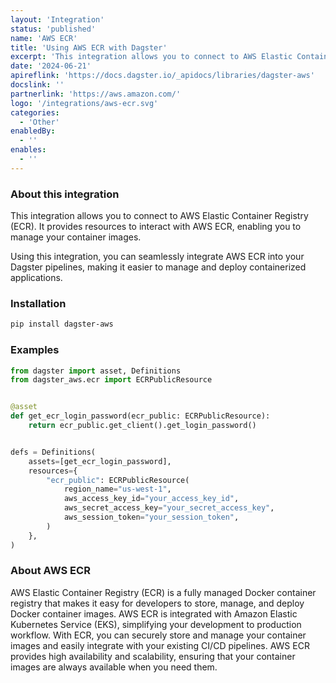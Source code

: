 ```yaml
---
layout: 'Integration'
status: 'published'
name: 'AWS ECR'
title: 'Using AWS ECR with Dagster'
excerpt: 'This integration allows you to connect to AWS Elastic Container Registry (ECR), enabling you to manage your container images more effectively in your Dagster pipelines.'
date: '2024-06-21'
apireflink: 'https://docs.dagster.io/_apidocs/libraries/dagster-aws'
docslink: ''
partnerlink: 'https://aws.amazon.com/'
logo: '/integrations/aws-ecr.svg'
categories:
  - 'Other'
enabledBy:
  - ''
enables:
  - ''
---
```


### About this integration

This integration allows you to connect to AWS Elastic Container Registry (ECR). It provides resources to interact with AWS ECR, enabling you to manage your container images.

Using this integration, you can seamlessly integrate AWS ECR into your Dagster pipelines, making it easier to manage and deploy containerized applications.

### Installation

```bash
pip install dagster-aws
```

### Examples

```python
from dagster import asset, Definitions
from dagster_aws.ecr import ECRPublicResource


@asset
def get_ecr_login_password(ecr_public: ECRPublicResource):
    return ecr_public.get_client().get_login_password()


defs = Definitions(
    assets=[get_ecr_login_password],
    resources={
        "ecr_public": ECRPublicResource(
            region_name="us-west-1",
            aws_access_key_id="your_access_key_id",
            aws_secret_access_key="your_secret_access_key",
            aws_session_token="your_session_token",
        )
    },
)
```

### About AWS ECR

AWS Elastic Container Registry (ECR) is a fully managed Docker container registry that makes it easy for developers to store, manage, and deploy Docker container images. AWS ECR is integrated with Amazon Elastic Kubernetes Service (EKS), simplifying your development to production workflow. With ECR, you can securely store and manage your container images and easily integrate with your existing CI/CD pipelines. AWS ECR provides high availability and scalability, ensuring that your container images are always available when you need them.

